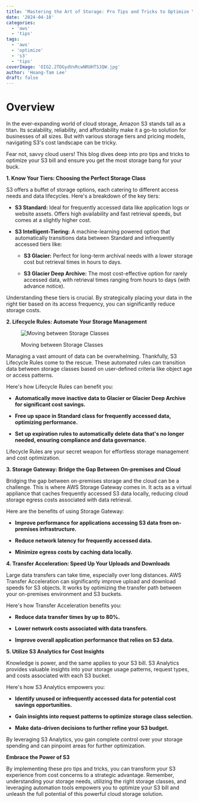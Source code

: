 ```yaml
---
title: 'Mastering the Art of Storage: Pro Tips and Tricks to Optimize Your AWS S3 Bill'
date: '2024-04-18'
categories:
  - 'aws'
  - 'tips'
tags:
  - 'aws'
  - 'optimize'
  - 's3'
  - 'tips'
coverImage: 'OIG2.2TDGydVnRcwNRUHTSJQW.jpg'
author: 'Hoang-Tam Lee'
draft: false
---
```


# Overview

<TOCInline toc={props.toc} exclude="Overview" toHeading={2} />
In the ever-expanding world of cloud storage, Amazon S3 stands tall as a titan. Its scalability, reliability,
and affordability make it a go-to solution for businesses of all sizes. But with various storage tiers
and pricing models, navigating S3's cost landscape can be tricky.

Fear not, savvy cloud users! This blog dives deep into pro tips and tricks to optimize your S3 bill and ensure you get the most storage bang for your buck.

**1\. Know Your Tiers: Choosing the Perfect Storage Class**

S3 offers a buffet of storage options, each catering to different access needs and data lifecycles. Here's a breakdown of the key tiers:

- **S3 Standard:** Ideal for frequently accessed data like application logs or website assets. Offers high availability and fast retrieval speeds, but comes at a slightly higher cost.

- **S3 Intelligent-Tiering:** A machine-learning powered option that automatically transitions data between Standard and infrequently accessed tiers like:

  - **S3 Glacier:** Perfect for long-term archival needs with a lower storage cost but retrieval times in hours to days.

  - **S3 Glacier Deep Archive:** The most cost-effective option for rarely accessed data, with retrieval times ranging from hours to days (with advance notice).

Understanding these tiers is crucial. By strategically placing your data in the right tier based on its access frequency, you can significantly reduce storage costs.

**2\. Lifecycle Rules: Automate Your Storage Management**

<figure>

![Moving between Storage Classes](/static/blog/images/image.png)

<figcaption>

Moving between Storage Classes

</figcaption>

</figure>

Managing a vast amount of data can be overwhelming. Thankfully, S3 Lifecycle Rules come to the rescue. These automated rules can transition data between storage classes based on user-defined criteria like object age or access patterns.

Here's how Lifecycle Rules can benefit you:

- **Automatically move inactive data to Glacier or Glacier Deep Archive for significant cost savings.**

- **Free up space in Standard class for frequently accessed data, optimizing performance.**

- **Set up expiration rules to automatically delete data that's no longer needed, ensuring compliance and data governance.**

Lifecycle Rules are your secret weapon for effortless storage management and cost optimization.

**3\. Storage Gateway: Bridge the Gap Between On-premises and Cloud**

Bridging the gap between on-premises storage and the cloud can be a challenge. This is where AWS Storage Gateway comes in. It acts as a virtual appliance that caches frequently accessed S3 data locally, reducing cloud storage egress costs associated with data retrieval.

Here are the benefits of using Storage Gateway:

- **Improve performance for applications accessing S3 data from on-premises infrastructure.**

- **Reduce network latency for frequently accessed data.**

- **Minimize egress costs by caching data locally.**

**4\. Transfer Acceleration: Speed Up Your Uploads and Downloads**

Large data transfers can take time, especially over long distances. AWS Transfer Acceleration can significantly improve upload and download speeds for S3 objects. It works by optimizing the transfer path between your on-premises environment and S3 buckets.

Here's how Transfer Acceleration benefits you:

- **Reduce data transfer times by up to 80%.**

- **Lower network costs associated with data transfers.**

- **Improve overall application performance that relies on S3 data.**

**5\. Utilize S3 Analytics for Cost Insights**

Knowledge is power, and the same applies to your S3 bill. S3 Analytics provides valuable insights into your storage usage patterns, request types, and costs associated with each S3 bucket.

Here's how S3 Analytics empowers you:

- **Identify unused or infrequently accessed data for potential cost savings opportunities.**

- **Gain insights into request patterns to optimize storage class selection.**

- **Make data-driven decisions to further refine your S3 budget.**

By leveraging S3 Analytics, you gain complete control over your storage spending and can pinpoint areas for further optimization.

**Embrace the Power of S3**

By implementing these pro tips and tricks, you can transform your S3 experience from cost concerns to a strategic advantage. Remember, understanding your storage needs, utilizing the right storage classes, and leveraging automation tools empowers you to optimize your S3 bill and unleash the full potential of this powerful cloud storage solution.
